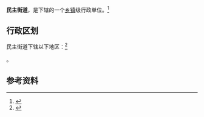 {{中国乡级行政区|21/01/11/003/000}}

'''民主街道'''，是{{PRC admin/fullname|21/01/11/003/000|3}}下辖的一个[[乡镇|乡镇]]级行政单位。<ref>{{PRC admin/ref sgc|{{PRC admin/parent|21/01/11/003/000}}}}</ref>

== 行政区划 ==

民主街道下辖以下地区：<ref>{{PRC admin/ref sgc|21/01/11/003/000}}</ref>

{{PRC admin/children|21/01/11/003/000}}。

== 参考资料 ==

{{reflist}}

{{行政区划小作品}}
{{PRC admin/navcat|21/01/11/003/000}}